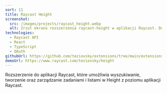 ```yaml
---
sort: 11
title: Raycast Height
screenshot:
  src: /images/projects/raycast_height.webp
  alt: Zrzut ekranu rozszerzenia raycast-height w aplikacji Raycast. Dostępna jest lista zadań z ikoną statusu, tytułem zadania, identyfikatorem zadania, terminem, priorytetem i przypisanym użytkownikiem.
technologies:
  - Raycast API
  - React
  - TypeScript
  - OAuth
githubUrl: https://github.com/teziovsky/extensions/tree/main/extensions/height
demoUrl: https://www.raycast.com/teziovsky/height
---
```


Rozszerzenie do aplikacji Raycast, które umożliwia wyszukiwanie, tworzenie oraz zarządzanie zadaniami i listami w Height z poziomu aplikacji Raycast.
